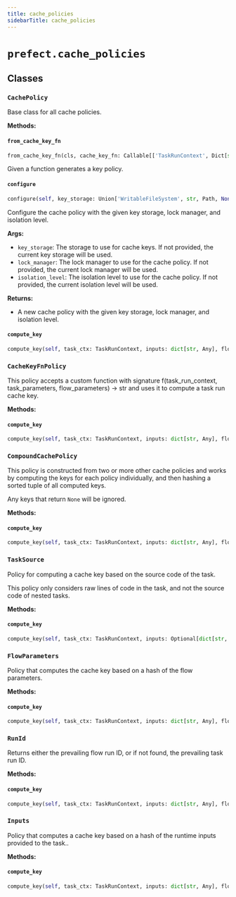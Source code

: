 ```yaml
---
title: cache_policies
sidebarTitle: cache_policies
---
```


# `prefect.cache_policies`

## Classes

### `CachePolicy`


Base class for all cache policies.


**Methods:**

#### `from_cache_key_fn`

```python
from_cache_key_fn(cls, cache_key_fn: Callable[['TaskRunContext', Dict[str, Any]], Optional[str]]) -> 'CacheKeyFnPolicy'
```

Given a function generates a key policy.


#### `configure`

```python
configure(self, key_storage: Union['WritableFileSystem', str, Path, None] = None, lock_manager: Optional['LockManager'] = None, isolation_level: Union[Literal['READ_COMMITTED', 'SERIALIZABLE'], 'IsolationLevel', None] = None) -> Self
```

Configure the cache policy with the given key storage, lock manager, and isolation level.

**Args:**
- `key_storage`: The storage to use for cache keys. If not provided,
the current key storage will be used.
- `lock_manager`: The lock manager to use for the cache policy. If not provided,
the current lock manager will be used.
- `isolation_level`: The isolation level to use for the cache policy. If not provided,
the current isolation level will be used.

**Returns:**
- A new cache policy with the given key storage, lock manager, and isolation level.


#### `compute_key`

```python
compute_key(self, task_ctx: TaskRunContext, inputs: dict[str, Any], flow_parameters: dict[str, Any], **kwargs: Any) -> Optional[str]
```

### `CacheKeyFnPolicy`


This policy accepts a custom function with signature f(task_run_context, task_parameters, flow_parameters) -> str
and uses it to compute a task run cache key.


**Methods:**

#### `compute_key`

```python
compute_key(self, task_ctx: TaskRunContext, inputs: dict[str, Any], flow_parameters: dict[str, Any], **kwargs: Any) -> Optional[str]
```

### `CompoundCachePolicy`


This policy is constructed from two or more other cache policies and works by computing the keys
for each policy individually, and then hashing a sorted tuple of all computed keys.

Any keys that return `None` will be ignored.


**Methods:**

#### `compute_key`

```python
compute_key(self, task_ctx: TaskRunContext, inputs: dict[str, Any], flow_parameters: dict[str, Any], **kwargs: Any) -> Optional[str]
```

### `TaskSource`


Policy for computing a cache key based on the source code of the task.

This policy only considers raw lines of code in the task, and not the source code of nested tasks.


**Methods:**

#### `compute_key`

```python
compute_key(self, task_ctx: TaskRunContext, inputs: Optional[dict[str, Any]], flow_parameters: Optional[dict[str, Any]], **kwargs: Any) -> Optional[str]
```

### `FlowParameters`


Policy that computes the cache key based on a hash of the flow parameters.


**Methods:**

#### `compute_key`

```python
compute_key(self, task_ctx: TaskRunContext, inputs: dict[str, Any], flow_parameters: dict[str, Any], **kwargs: Any) -> Optional[str]
```

### `RunId`


Returns either the prevailing flow run ID, or if not found, the prevailing task
run ID.


**Methods:**

#### `compute_key`

```python
compute_key(self, task_ctx: TaskRunContext, inputs: dict[str, Any], flow_parameters: dict[str, Any], **kwargs: Any) -> Optional[str]
```

### `Inputs`


Policy that computes a cache key based on a hash of the runtime inputs provided to the task..


**Methods:**

#### `compute_key`

```python
compute_key(self, task_ctx: TaskRunContext, inputs: dict[str, Any], flow_parameters: dict[str, Any], **kwargs: Any) -> Optional[str]
```
